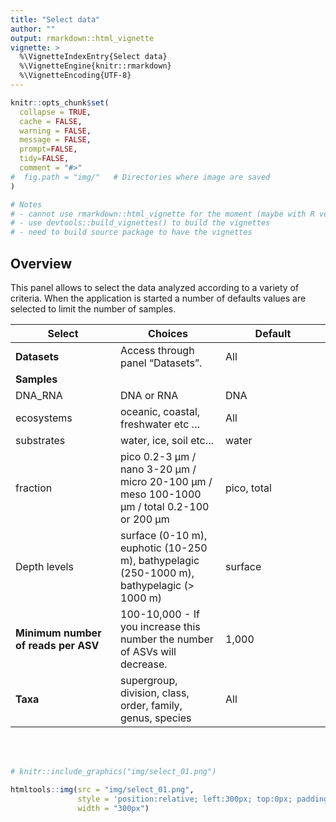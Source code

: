 ```yaml
---
title: "Select data"
author: ""
output: rmarkdown::html_vignette
vignette: >
  %\VignetteIndexEntry{Select data}
  %\VignetteEngine{knitr::rmarkdown}
  %\VignetteEncoding{UTF-8}
---
```


```r
knitr::opts_chunk$set(
  collapse = TRUE,
  cache = FALSE,
  warning = FALSE,
  message = FALSE,
  prompt=FALSE,
  tidy=FALSE,
  comment = "#>" 
#  fig.path = "img/"   # Directories where image are saved
)

# Notes
# - cannot use rmarkdown::html_vignette for the moment (maybe with R version 4.0)
# - use devtools::build_vignettes() to build the vignettes
# - need to build source package to have the vignettes
```

## Overview

This panel allows to select the data analyzed according to a variety of criteria. When the application is started a number of defaults values are selected to limit the number of samples.



Select | Choices | Default
--- | --- | ---  
**Datasets** | Access through panel "Datasets". | All
**Samples** | 
DNA_RNA | DNA or RNA | DNA
ecosystems | oceanic, coastal, freshwater etc ... | All
substrates | water, ice, soil etc... | water
fraction | pico 0.2-3 µm / nano 3-20 µm / micro 20-100 µm   / meso 100-1000 µm / total 0.2-100 or 200 µm | pico, total
Depth levels | surface (0-10 m), euphotic (10-250 m), bathypelagic (250-1000 m), bathypelagic (> 1000 m) | surface
**Minimum number of reads per ASV** | 100-10,000 - If you increase this number the number of ASVs will decrease. | 1,000
**Taxa** | supergroup, division, class, order, family, genus, species | All

<br />
<br />
```r
# knitr::include_graphics("img/select_01.png")

htmltools::img(src = "img/select_01.png", 
               style = 'position:relative; left:300px; top:0px; padding:10px;',
               width = "300px")
```
<br />
<br />




